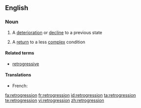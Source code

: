 {{also|rétrogression}}
==English==
===Noun===
{{en-noun}}
# A [[deterioration]] or [[decline]] to a previous state
#{{biology}} A [[return]] to a less [[complex]] condition
====Related terms====
*[[retrogressive]]

====Translations====
{{trans-top|decline}}
* French: {{t+|fr|rétrogression|f}}
{{trans-mid}}
{{trans-bottom}}

[[fa:retrogression]]
[[fr:retrogression]]
[[id:retrogression]]
[[ta:retrogression]]
[[te:retrogression]]
[[vi:retrogression]]
[[zh:retrogression]]